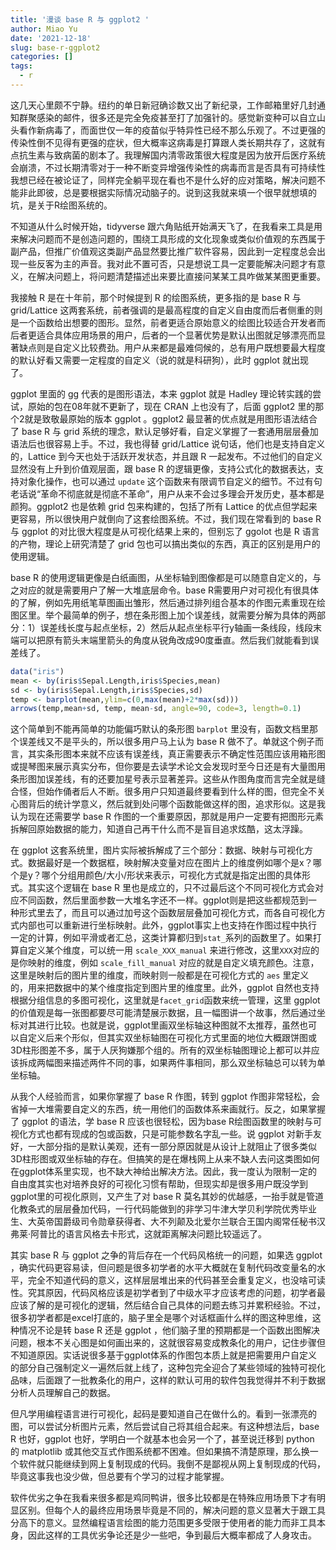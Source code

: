 ```yaml
---
title: '漫谈 base R 与 ggplot2 '
author: Miao Yu
date: '2021-12-18'
slug: base-r-ggplot2
categories: []
tags:
  - r
---
```


这几天心里颇不宁静。纽约的单日新冠确诊数又出了新纪录，工作邮箱里好几封通知群聚感染的邮件，很多还是完全免疫甚至打了加强针的。感觉新变种可以自立山头看作新病毒了，而面世仅一年的疫苗似乎特异性已经不那么乐观了。不过更强的传染性倒不见得有更强的症状，但大概率这病毒是打算跟人类长期共存了，这就有点抗生素与致病菌的剧本了。我理解国内清零政策很大程度是因为放开后医疗系统会崩溃，不过长期清零对于一种不断变异增强传染性的病毒而言是否具有可持续性我想已经在被论证了，同样完全躺平现在看也不是什么好的应对策略，解决问题不能非此即彼，总是要根据实际情况动脑子的。说到这我就来填一个很早就想填的坑，是关于R绘图系统的。

不知道从什么时候开始，tidyverse 跟六角贴纸开始满天飞了，在我看来工具是用来解决问题而不是创造问题的，围绕工具形成的文化现象或类似价值观的东西属于副产品，但推广价值观这类副产品显然要比推广软件容易，因此到一定程度总会出现一些反客为主的声音。我对此不置可否，只是想说工具一定要能解决问题才有意义，在解决问题上，将问题清楚描述出来要比直接问某某工具咋做某某图更重要。

我接触 R 是在十年前，那个时候提到 R 的绘图系统，更多指的是 base R 与 grid/Lattice 这两套系统，前者强调的是最高程度的自定义自由度而后者侧重的则是一个函数给出想要的图形。显然，前者更适合原始意义的绘图比较适合开发者而后者更适合具体应用场景的用户，后者的一个显著优势是默认出图就足够漂亮而显著缺点则是自定义比较费劲。用户从来都是最难伺候的，总有用户既想要最大程度的默认好看又需要一定程度的自定义（说的就是科研狗），此时 ggplot 就出现了。

ggplot 里面的 gg 代表的是图形语法，本来 ggplot 就是 Hadley 理论转实践的尝试，原始的包在08年就不更新了，现在 CRAN 上也没有了，后面 ggplot2 里的那个2就是致敬最原始的版本 ggplot 。ggplot2 最显著的优点就是用图形语法结合了 base R 与 grid 系统的理念，默认足够好看，自定义掌握了一套通用层层叠加语法后也很容易上手。不过，我也得替 grid/Lattice 说句话，他们也是支持自定义的，Lattice 到今天也处于活跃开发状态，并且跟 R 一起发布。不过他们的自定义显然没有上升到价值观层面，跟 base R 的逻辑更像，支持公式化的数据表达，支持对象化操作，也可以通过 `update` 这个函数来有限调节自定义的细节。不过有句老话说“革命不彻底就是彻底不革命”，用户从来不会过多理会开发历史，基本都是颜狗。ggplot2 也是依赖 grid 包来构建的，包括了所有 Lattice 的优点但学起来更容易，所以很快用户就倒向了这套绘图系统。不过，我们现在常看到的 base R 与 ggplot 的对比很大程度是从可视化结果上来的，但别忘了 ggolot 也是 R 语言的产物，理论上研究清楚了 grid 包也可以搞出类似的东西，真正的区别是用户的使用逻辑。

base R 的使用逻辑更像是白纸画图，从坐标轴到图像都是可以随意自定义的，与之对应的就是需要用户了解一大堆底层命令。base R需要用户对可视化有很具体的了解，例如先用纸笔草图画出雏形，然后通过排列组合基本的作图元素重现在绘图区里。举个最简单的例子，想在条形图上加个误差线，就需要分解为具体的两部分：1）误差线长度与起点坐标，2）然后从起点坐标平行y轴画一条线段，线段末端可以把原有箭头末端里箭头的角度从锐角改成90度垂直。然后我们就能看到误差线了。

```r
data("iris")
mean <- by(iris$Sepal.Length,iris$Species,mean)
sd <- by(iris$Sepal.Length,iris$Species,sd)
temp <- barplot(mean,ylim=c(0,max(mean)+2*max(sd)))
arrows(temp,mean+sd, temp, mean-sd, angle=90, code=3, length=0.1)
```

这个简单到不能再简单的功能偏巧默认的条形图 `barplot` 里没有，函数文档里那个误差线又不是平头的，所以很多用户马上认为 base R 做不了。单就这个例子而言，其实条形图本来就不应该有误差线，真正需要表示不确定性范围应该用箱形图或提琴图来展示真实分布，但你要是去读学术论文会发现时至今日还是有大量图用条形图加误差线，有的还要加星号表示显著差异。这些从作图角度而言完全就是缝合怪，但始作俑者后人不断。很多用户只知道最终要看到什么样的图，但完全不关心图背后的统计学意义，然后就到处问哪个函数能做这样的图，追求形似。这是我认为现在还需要学 base R 作图的一个重要原因，那就是用户一定要有把图形元素拆解回原始数据的能力，知道自己再干什么而不是盲目追求炫酷，这太浮躁。

在 ggplot 这套系统里，图片实际被拆解成了三个部分：数据、映射与可视化方式。数据最好是一个数据框，映射解决变量对应在图片上的维度例如哪个是x？哪个是y？哪个分组用颜色/大小/形状来表示，可视化方式就是指定出图的具体形式。其实这个逻辑在 base R 里也是成立的，只不过最后这个不同可视化方式会对应不同函数，然后里面参数一大堆名字还不一样。ggplot则是把这些都规范到一种形式里去了，而且可以通过加号这个函数层层叠加可视化方式，而各自可视化方式内部也可以重新进行坐标映射。此外，ggplot事实上也支持在作图过程中执行一定的计算，例如平滑或者汇总，这类计算都归到`stat_`系列的函数里了。如果打算自定义某个维度，可以统一用 `scale_XXX_manual` 来进行修改，这里`XXX`对应的是你映射的维度，例如 `scale_fill_manual` 对应的就是自定义填充颜色。注意，这里是映射后的图片里的维度，而映射则一般都是在可视化方式的 `aes` 里定义的，用来把数据中的某个维度指定到图片里的维度里。此外，ggplot 自然也支持根据分组信息的多图可视化，这里就是`facet_grid`函数来统一管理，这里 ggplot 的价值观是每一张图都要尽可能清楚展示数据，且一幅图讲一个故事，然后通过坐标对其进行比较。也就是说，ggplot里画双坐标轴这种图就不太推荐，虽然也可以自定义后来个形似，但其实双坐标轴图在可视化方式里面的地位大概跟饼图或3D柱形图差不多，属于人厌狗嫌那个组的。所有的双坐标轴图理论上都可以并应该拆成两幅图来描述两件不同的事，如果两件事相同，那么双坐标轴总可以转为单坐标轴。

从我个人经验而言，如果你掌握了 base R 作图，转到 ggplot 作图非常轻松，会省掉一大堆需要自定义的东西，统一用他们的函数体系来画就行。反之，如果掌握了 ggplot 的语法，学 base R 应该也很轻松，因为base R绘图函数里的映射与可视化方式也都有现成的包或函数，只是可能参数名字乱一些。说 ggplot 对新手友好，一大部分指的是默认美观，还有一部分原因就是从设计上就阻止了很多类似3D柱形图或双坐标轴的存在。但搞笑的是在爆栈网上从来不缺人去问这类图如何在ggplot体系里实现，也不缺大神给出解决方法。因此，我一度认为限制一定的自由度其实也对培养良好的可视化习惯有帮助，但现实却是很多用户既没学到ggplot里的可视化原则，又产生了对 base R 莫名其妙的优越感，一抬手就是管道化教条式的层层叠加代码，一行代码能做到的非学习牛津大学贝利学院优秀毕业生、大英帝国爵级司令勋章获得者、大不列颠及北爱尔兰联合王国内阁常任秘书汉弗莱·阿普比的语言风格去卡形式，这就距离解决问题比较遥远了。

其实 base R 与 ggplot 之争的背后存在一个代码风格统一的问题，如果选 ggplot ，确实代码更容易读，但问题是很多初学者的水平大概就在复制代码改变量名的水平，完全不知道代码的意义，这样层层堆出来的代码甚至会重复定义，也没啥可读性。究其原因，代码风格应该是初学者到了中级水平才应该考虑的问题，初学者最应该了解的是可视化的逻辑，然后结合自己具体的问题去练习并累积经验。不过，很多初学者都是excel打底的，脑子里全是哪个对话框画什么样的图这种思维，这种情况不论是转 base R 还是 ggplot ，他们脑子里的预期都是一个函数出图解决问题，根本不关心图是如何画出来的，这就很容易变成教条化的用户，记住步骤但不知道原因。实话说很多基于ggplot体系的作图包本质上就是把需要用户自定义的部分自己强制定义一遍然后就上线了，这种包完全迎合了某些领域的独特可视化品味，后面跟了一批教条化的用户，这样的默认可用的软件包我觉得并不利于数据分析人员理解自己的数据。

但凡学用编程语言进行可视化，起码是要知道自己在做什么的。看到一张漂亮的图，可以尝试分析图片元素，然后尝试自己将其组合起来。有这种想法后，base R 也好，ggplot 也好，学明白一个就基本也会另一个了，甚至说迁移到 python 的 matplotlib 或其他交互式作图系统都不困难。但如果搞不清楚原理，那么换一个软件就只能继续到网上复制现成的代码。我倒不是鄙视从网上复制现成的代码，毕竟这事我也没少做，但总要有个学习的过程才能掌握。

软件优劣之争在我看来很多都是鸡同鸭讲，很多比较都是在特殊应用场景下才有明显区别。但每个人的最终应用场景毕竟是不同的，解决问题的意义显著大于跟工具分高下的意义。显然编程语言绘图的能力范围更多受限于使用者的能力而非工具本身，因此这样的工具优劣争论还是少一些吧，争到最后大概率都成了人身攻击。
